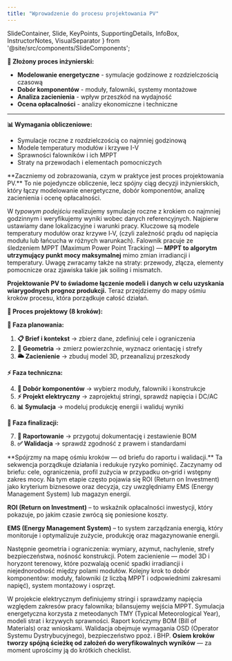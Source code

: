 ```yaml
---
title: "Wprowadzenie do procesu projektowania PV"
---
```


  SlideContainer, 
  Slide, 
  KeyPoints, 
  SupportingDetails, 
  InfoBox,
  InstructorNotes,
  VisualSeparator 
} from '@site/src/components/SlideComponents';

<SlideContainer>

<Slide title="🎯 Wprowadzenie do procesu projektowania PV" type="info">

<KeyPoints title="⚡ Proces projektowania systemów PV">

**🔧 Złożony proces inżynierski:**
- **Modelowanie energetyczne** - symulacje godzinowe z rozdzielczością czasową
- **Dobór komponentów** - moduły, falowniki, systemy montażowe
- **Analiza zacienienia** - wpływ przeszkód na wydajność
- **Ocena opłacalności** - analizy ekonomiczne i techniczne
-----

**📊 Wymagania obliczeniowe:**
- Symulacje roczne z rozdzielczością co najmniej godzinową
- Modele temperatury modułów i krzywe I-V
- Sprawności falowników i ich MPPT
- Straty na przewodach i elementach pomocniczych

</KeyPoints>

<InstructorNotes>
**Zaczniemy od zobrazowania, czym w praktyce jest proces projektowania PV.** To nie pojedyncze obliczenie, lecz spójny ciąg decyzji inżynierskich, który łączy modelowanie energetyczne, dobór komponentów, analizę zacienienia i ocenę opłacalności. 

W *typowym podejściu* realizujemy symulacje roczne z krokiem co najmniej godzinnym i weryfikujemy wyniki wobec danych referencyjnych.
Najpierw ustawiamy dane lokalizacyjne i warunki pracy. Kluczowe są modele temperatury modułów oraz krzywe I‑V, (czyli zależność prądu od napięcia modułu lub łańcucha w różnych warunkach). Falownik pracuje ze śledzeniem MPPT (Maximum Power Point Tracking) — **MPPT to algorytm utrzymujący punkt mocy maksymalnej** mimo zmian irradiancji i temperatury. Uwagę zwracamy także na straty: przewody, złącza, elementy pomocnicze oraz zjawiska takie jak soiling i mismatch.

**Projektowanie PV to świadome łączenie modeli i danych w celu uzyskania wiarygodnych prognoz produkcji.** Teraz przejdziemy do mapy ośmiu kroków procesu, która porządkuje całość działań.
</InstructorNotes>

</Slide>

<VisualSeparator type="default" />

<Slide title="🗺️ Mapa procesu projektowego" type="info">

<KeyPoints title="📋 Od briefu do raportu">

**🔄 Proces projektowy (8 kroków):**

**🎯 Faza planowania:**
1. **📋 Brief i kontekst** → zbierz dane, zdefiniuj cele i ograniczenia
2. **📐 Geometria** → zmierz powierzchnie, wyznacz orientację i strefy
3. **🌥️ Zacienienie** → zbuduj model 3D, przeanalizuj przeszkody

**⚡ Faza techniczna:**

4. **🔧 Dobór komponentów** → wybierz moduły, falowniki i konstrukcje
5. **⚡ Projekt elektryczny** → zaprojektuj stringi, sprawdź napięcia i DC/AC
6. **📊 Symulacja** → modeluj produkcję energii i waliduj wyniki

**📄 Faza finalizacji:**

7. **📝 Raportowanie** → przygotuj dokumentację i zestawienie BOM
8. **✅ Walidacja** → sprawdź zgodność z prawem i standardami

</KeyPoints>

<InstructorNotes>
**Spójrzmy na mapę ośmiu kroków — od briefu do raportu i walidacji.** Ta sekwencja porządkuje działania i redukuje ryzyko pominięć. Zaczynamy od briefu: cele, ograniczenia, profil zużycia w przypadku on‑grid i wstępny zakres mocy. Na tym etapie często pojawia się ROI (Return on Investment) jako kryterium biznesowe oraz decyzja, czy uwzględniamy EMS (Energy Management System) lub magazyn energii.

**ROI (Return on Investment)** – to wskaźnik opłacalności inwestycji, który pokazuje, po jakim czasie zwrócą się poniesione koszty.

**EMS (Energy Management System)** – to system zarządzania energią, który monitoruje i optymalizuje zużycie, produkcję oraz magazynowanie energii.

Następnie geometria i ograniczenia: wymiary, azymut, nachylenie, strefy bezpieczeństwa, nośność konstrukcji. Potem zacienienie — model 3D i horyzont terenowy, które pozwalają ocenić spadki irradiancji i niejednorodność między polami modułów. Kolejny krok to dobór komponentów: moduły, falowniki (z liczbą MPPT i odpowiednimi zakresami napięć), system montażowy i osprzęt.

W projekcie elektrycznym definiujemy stringi i sprawdzamy napięcia względem zakresów pracy falownika; bilansujemy wejścia MPPT. Symulacja energetyczna korzysta z meteodanych TMY (Typical Meteorological Year), modeli strat i krzywych sprawności. Raport kończymy BOM (Bill of Materials) oraz wnioskami. Walidacja obejmuje wymagania OSD (Operator Systemu Dystrybucyjnego), bezpieczeństwo ppoż. i BHP. **Osiem kroków tworzy spójną ścieżkę od założeń do weryfikowalnych wyników** — za moment uprościmy ją do krótkich checklist.
</InstructorNotes>

</Slide>

</SlideContainer>


